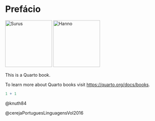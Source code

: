 # Prefácio {.unnumbered}

::: {layout="[[1], [1]]"}
![Surus](img/EEMP — Logo.png){#fig-eemp width=150px}
![Hanno](img/EEMP — Unesco.jpg){#fig-peaunesco width=150px}
:::




This is a Quarto book.

To learn more about Quarto books visit <https://quarto.org/docs/books>.

```r
1 + 1
```

@knuth84

@cerejaPortuguesLinguagensVol2016
